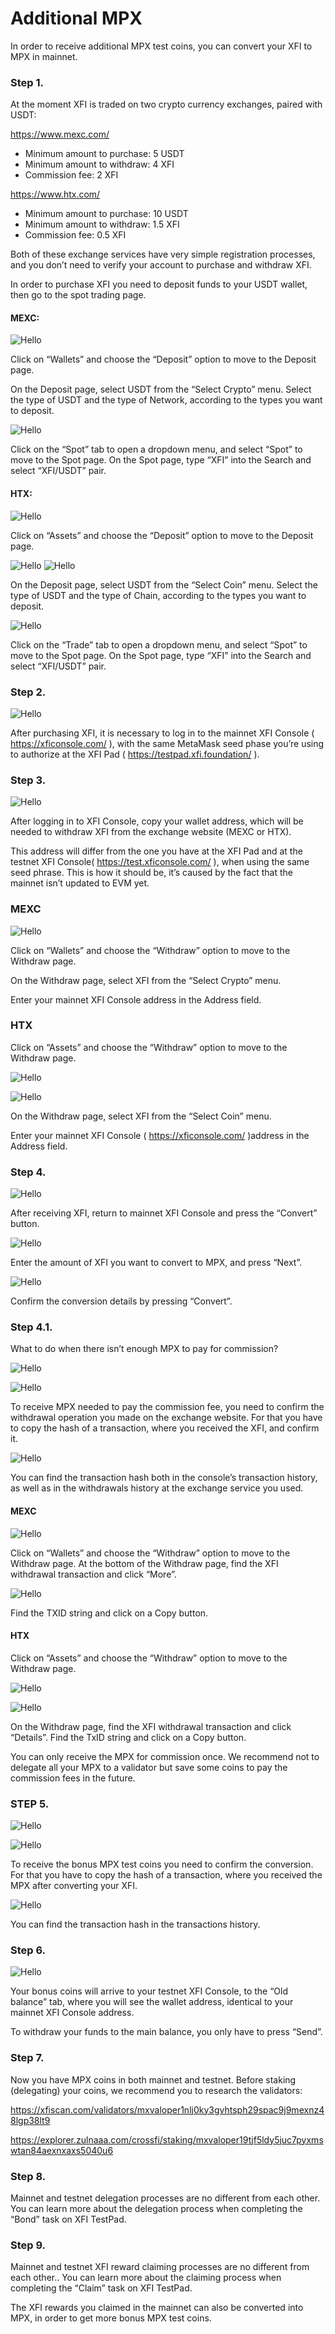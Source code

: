 
# Additional MPX

In order to receive additional MPX test coins, you can convert your XFI to MPX in mainnet.

### Step 1.

At the moment XFI is traded on two crypto currency exchanges, paired with USDT:

https://www.mexc.com/

- Minimum amount to purchase: 5 USDT
- Minimum amount to withdraw: 4 XFI
- Commission fee: 2 XFI

https://www.htx.com/

- Minimum amount to purchase: 10 USDT
- Minimum amount to withdraw: 1.5 XFI
- Commission fee: 0.5 XFI

Both of these exchange services have very simple registration processes, and you don’t need to verify your account to purchase and withdraw XFI.

In order to purchase XFI you need to deposit funds to your USDT wallet, then go to the spot trading page.

#### MEXC:

![Hello](https://docs.crossfi.org/~gitbook/image?url=https:%2F%2Flh7-eu.googleusercontent.com%2FwJItpbmTbT7KKyfMpo05PAwXupJe08dafyIpdNlWK080UxExo_LwTpNysvRY1uHKpJwsDVh0FvDdrQkSuls_WD4Oz-6SQlaS-OssiSSQVHEpSYsAXBazHz_NBYh6BPamFH6jZ1wsP7wrLgocvlEDYzM&width=768&dpr=1&quality=100&sign=5ebc1c19f896af3724ac59a42d0a72fccff0c7625b751c7277b4533e18072c54)

Click on “Wallets” and choose the “Deposit” option to move to the Deposit page.

On the Deposit page, select USDT from the “Select Crypto” menu. Select the type of USDT and the type of Network, according to the types you want to deposit.

![Hello](https://docs.crossfi.org/~gitbook/image?url=https:%2F%2Flh7-eu.googleusercontent.com%2FbLqGRCBMezbmEqCwQjV4qgx7NHDa9zWnCNL8HZYnBS7ZU5qlXQ4iNXV1v9fSrI5nTEDSSzXoLjfVvBTmnIyirIrFgjUUgUFa3Wkx1S4W7pfyuzYbdGxgKp5v-LAi30f85rHHsNRtySYhfwrlsgJXZ4M&width=768&dpr=1&quality=100&sign=722ff1efb3b1222de81de34b1f7f5999fc25d6871ef48973f8ae9cc49adae48f)

Click on the “Spot” tab to open a dropdown menu, and select “Spot” to move to the Spot page.
On the Spot page, type “XFI” into the Search and select “XFI/USDT” pair.

#### HTX:

![Hello](https://docs.crossfi.org/~gitbook/image?url=https:%2F%2Flh7-eu.googleusercontent.com%2F3sDKptIEudkPvkYqw4VX6eTjTrundw14oHn4gg8V5fGdEsLyuasGTfD4Q0yOvHyIRrC0CODs6lw3gIKOftotLUvUfEzIGilOdp4SZLxtFvDvELUws7cXPmRw0e9GYRdwAi0JTyFjWZ_Y6bZV5PIXu8s&width=768&dpr=1&quality=100&sign=0e4a93d1b5bedbfbe2115c005174752b5e158fa9cba1a4478a68d939d64b72ac)

Click on “Assets” and choose the “Deposit” option to move to the Deposit page.

![Hello](https://docs.crossfi.org/~gitbook/image?url=https:%2F%2Flh7-eu.googleusercontent.com%2FSgG5uipOY09jW3fuh76gtu5Hte5Sz-ULOzpcRDS9yg5XBKIp4gWH3dIACwhojpwJ9mHh4_ArU-fvtERgklhBO3sd8eg9ypB-GDAXPG8gaHHEU8j6B_Fj_tVHEOi66D1o1ldjHRf14KQiqzles6NMEO0&width=768&dpr=1&quality=100&sign=4d25820134dbbcc1a3afa77383be9bb376e8c1d4dc390d5465283bbbe1fa3f98)
![Hello](/demo.png)

On the Deposit page, select USDT from the “Select Coin” menu. Select the type of USDT and the type of Chain, according to the types you want to deposit.


![Hello](https://docs.crossfi.org/~gitbook/image?url=https:%2F%2Flh7-eu.googleusercontent.com%2FW2_B8uV-aMiqo7zT_1S9GDCdZ0Mip8X9XFWcCLGnM_7wvuE_7SeLAI2hJKPmGSSvJN15kn88EMa_ILkKokF2pOyRAyN3q5w88La20hiR_h2YEf4SOpFUbfa_oT_HI48mYBZnL0FQZzmY-bOdNjFsObA&width=768&dpr=1&quality=100&sign=3ead6c3567d6d49778b460329560faa482f110c078f6c12d38d4345d877da194)

Click on the “Trade” tab to open a dropdown menu, and select “Spot” to move to the Spot page.
On the Spot page, type “XFI” into the Search and select “XFI/USDT” pair.

### Step 2.

![Hello](https://docs.crossfi.org/~gitbook/image?url=https:%2F%2Flh7-eu.googleusercontent.com%2Fo9ygUaeb0o6jX7-SzAryVyeClzX6Wk0w5FppodhiItEk2zxbHCsv7ArgHTRwSHIaEO9zTvCWZ0vcegQHth2Str0ubfFLqpyPmhTm1OuqCPsaSZDZ2bj-OFLPtiKsy38ET1hTbpB5vD9s377Q8mIYwa0&width=768&dpr=1&quality=100&sign=9c58c66d13db8864bf018af3b154120ac08e9195fbd80d46c8befb7c09e1aa24)

After purchasing XFI, it is necessary to log in to the mainnet XFI Console ( https://xficonsole.com/ ), with the same MetaMask seed phase you’re using to authorize at the XFI Pad ( https://testpad.xfi.foundation/ ).

### Step 3.

![Hello](https://docs.crossfi.org/~gitbook/image?url=https:%2F%2Flh7-eu.googleusercontent.com%2FJu1EZmJbC_rqzxRLqgwiZJqrszFlEVqAUE2LliYrpoQuN-ETKWC8EK50NmQEREQ1EB_Y3TvPaO5vFuSGO-veYk8lTjas9giNLnYnVHyBa2_SE-b5a98F73KClgfH9SRqsqCo4bSUMa__KJ3h1rG7zV8&width=768&dpr=1&quality=100&sign=3de4984cf5b08e317596f17d3925e79fa8e655f05176e8397e3fd6e62a45158a)

After logging in to XFI Console, copy your wallet address, which will be needed to withdraw XFI from the exchange website (MEXC or HTX).

This address will differ from the one you have at the XFI Pad and at the testnet XFI Console( https://test.xficonsole.com/ ), when using the same seed phrase. This is how it should be, it’s caused by the fact that the mainnet isn’t updated to EVM yet.

### MEXC

![Hello](https://docs.crossfi.org/~gitbook/image?url=https:%2F%2Flh7-eu.googleusercontent.com%2FgdDVF7lsSuDk-WoqMttrAM0Rc8CrGUhvkcGvlAp_usBwFP0pRm9If58HrvLjaFsxH3PqcfvKThFdXIZ2riaF3erA6Dn9e_EHoNmQFwc0L5oBiA-v5aqmQ3E5njmBWJZoBfUSyWh-OxQ2J_0jUd2SvJw&width=768&dpr=1&quality=100&sign=1953255cd7bbc94e5e9b60bd0c7181413c7d52e7600f1a268ade7f2ce51512da)

Click on “Wallets” and choose the “Withdraw” option to move to the Withdraw page.

On the Withdraw page, select XFI from the “Select Crypto” menu.

Enter your mainnet XFI Console address in the Address field.

### HTX

Click on “Assets” and choose the “Withdraw” option to move to the Withdraw page.

![Hello](https://docs.crossfi.org/~gitbook/image?url=https:%2F%2Flh7-eu.googleusercontent.com%2FoEQXrLFXeiU8V3g7fmWjmmPExpOShXWKwAYMSW0rSoBxvAQ7bVNGmJZAOlnFjBETbiI7LgWre-yD6K8rFXY4pw9rXYr6XjbaCeITC7x17haVm95g5ZoWa0dWYevFK7DM-xxrKwk8PIAi5T1fOAtLC-E&width=768&dpr=1&quality=100&sign=4aa3fdfaee854ea87ee1cf45f86f7c8760fbfaed384a70ee6c7aad395b447125)


![Hello](https://docs.crossfi.org/~gitbook/image?url=https:%2F%2Flh7-eu.googleusercontent.com%2FKqD1Ia_vvMbBzpQ31cO9O8m7LBrokd1EULbhdtSDM5QlBvcZycWE7cg107-zTA2a55YbVEmpb9fdKT3G64VyQ4wEia6k7whRF7Q5OgAFOV94jR7-VzVyIlSzDsvbnSERie9k5gQa_5du98rFefG50OI&width=768&dpr=1&quality=100&sign=e08ede4afebaf3268da9ad67abd2d1780935d4ca70ea18367542446024d93d4b)

On the Withdraw page, select XFI from the “Select Coin” menu.

Enter your mainnet XFI Console ( https://xficonsole.com/ )address in the Address field.

### Step 4.

![Hello](https://docs.crossfi.org/~gitbook/image?url=https:%2F%2Flh7-eu.googleusercontent.com%2Ffu7yy75ik6eZ1DmqoT_O0xKYXrjBqaNjyF-e8pdSHKb-QuikjmBiT8iZIjPTARUEJBfpOmFGJNf6iZ8LVwzxwg8NjNSrHAQB3PuNZFaaUYp1EgdwqwUcFOuJ_Nn7xY5rx-QEpjeT7RCzxSsEBgCFbYs&width=768&dpr=1&quality=100&sign=552b7dee50f36cfb332cb8ded408af901c54d0060d1800bb978be6d1bf025324)

After receiving XFI, return to mainnet XFI Console and press the “Convert” button.

![Hello](https://docs.crossfi.org/~gitbook/image?url=https:%2F%2Flh7-eu.googleusercontent.com%2F52hfd0gY22RVCOFd8DdOldb4rjm3ZWU_01KI75GTaBWqjIkIC0XCI7jOYLu-9dOV4AHwvbQygKJ1VA25DpiXMbcWMofxwXgfZTDypW8xo8eIzAdFBHljgCMsfxeiW6RBao_Q0kytC_u9qnZgEnKnUlA&width=768&dpr=1&quality=100&sign=b8d1ec5ae165abda8636a84829f0689770882ed965dfef36159c1e577ae18c95)

Enter the amount of XFI you want to convert to MPX, and press “Next”.

![Hello](https://docs.crossfi.org/~gitbook/image?url=https:%2F%2Flh7-eu.googleusercontent.com%2FGZlB5KORjGz_9kJAZ6iIvS5O3tYIqLTEiJZwMfZExopFOe9OQa2b8TpAXj-dhawluEYRg7bWYYlDn_YXaz0EY--qDc7a1DU-sLXlCaDapK5Fu0-z07hk4D144DgXMDijY2qMV7jMYZXcwRL9tqW98xI&width=768&dpr=1&quality=100&sign=74b7865293711b8f80852e8fa1e3e46e8bc01c7205e930842ca89d2ed195dd10)

Confirm the conversion details by pressing “Convert”.

### Step 4.1.

What to do when there isn’t enough MPX to pay for commission?

![Hello](https://docs.crossfi.org/~gitbook/image?url=https:%2F%2Flh7-eu.googleusercontent.com%2FyKQLVxacrrES_F0JiTxjqf_m8RIdsQ3pF-v9-NshzETG7AJaDuuNhymu6obTTqG0T6Ww-paGqmZRLXfTglc_Xr2a2aqrW26TLNwUxR0-dGTxrjSkwCGHHnYNw46qCBRLVQA18N3YFhclOWa9-i6laB4&width=768&dpr=1&quality=100&sign=613ffdfa3932483dccae42eec59650208cb8191befc7f75dec940ab96874d7d0)

![Hello](https://docs.crossfi.org/~gitbook/image?url=https:%2F%2Flh7-eu.googleusercontent.com%2FFlrlhxPf-hKITQttmrQOFksbywrTV-Fd6mR-5AMcLT3gtkpHCjKkedXjmFcNiySqnKLtyecoM-9KMII5ya5VV3vXsgVs6PaIPdXRAgulymAlCogYYGEb9ybVOf9DvBuAvYVHcSfeSO11Jztkx3RcnRw&width=768&dpr=1&quality=100&sign=1874c2590f957b39646f5b82a32f9798d2e76b1587700e4fde1456c504108813)

To receive MPX needed to pay the commission fee, you need to confirm the withdrawal operation you made on the exchange website. For that you have to copy the hash of a transaction, where you received the XFI, and confirm it.

![Hello](https://docs.crossfi.org/~gitbook/image?url=https:%2F%2Flh7-eu.googleusercontent.com%2FGNBwCuWOO-wigk-tUxvSs0mLnua6aTNfPx5xpmRUQam_D-b4vjubRV4OrD3AFKdf388oaNYYDHRueba7ywdbgGQBfOCmHd7c1Tqs_0pMCbmHb8OKu7aNl8mCbG2G2eoGxeRRgpYYecy6mDXLmysZU-I&width=768&dpr=1&quality=100&sign=4a8596008c202e06e32cffd12a3206e4a2efae2578d8072cbf198fb9e3e7efe9)

You can find the transaction hash both in the console’s transaction history, as well as in the withdrawals history at the exchange service you used.

#### MEXC

![Hello](https://docs.crossfi.org/~gitbook/image?url=https:%2F%2Flh7-eu.googleusercontent.com%2FB_jcrdUVWG-XXUuO3U_wAoD5QvX7Ohx7edmlsbEhaOp43ZAtMOSTBUumtrIc7I7fmg5TMz-a5pobk-8GY5fet9WeC3BvErnBTmKCtZ-a3DPQemlB8iASRgMtHBn9KI7s451w-2CYiPW-rzqBwu938as&width=768&dpr=1&quality=100&sign=eee1f173272a3e63b3bc96f86ea65899f07155be6bcba8fa3771048f9f37ba53)

Click on “Wallets” and choose the “Withdraw” option to move to the Withdraw page.
At the bottom of the Withdraw page, find the XFI withdrawal transaction and click “More”.

![Hello](https://docs.crossfi.org/~gitbook/image?url=https:%2F%2Flh7-eu.googleusercontent.com%2FkAtY4qlFCuaZlm4CHv1qSdUNOEpTjX9fSTVgbAYK3L-gGSmiWVvGMOSFjcFzWlMJ_PEGQYBLrKRjMLIbJOgWW755RmaxF5ctylVyXuCJfxucZW1eKwgPSruxMEc6o1vJfQBxpjP6IdL65KRdy_qiV9w&width=768&dpr=1&quality=100&sign=b2a609d50c15fb7b3cf23ea41462067853ba4419457ec5a4d70efd9a3c725078)

Find the TXID string and click on a Copy button.

#### HTX

Click on “Assets” and choose the “Withdraw” option to move to the Withdraw page.

![Hello](https://docs.crossfi.org/~gitbook/image?url=https:%2F%2Flh7-eu.googleusercontent.com%2FoEQXrLFXeiU8V3g7fmWjmmPExpOShXWKwAYMSW0rSoBxvAQ7bVNGmJZAOlnFjBETbiI7LgWre-yD6K8rFXY4pw9rXYr6XjbaCeITC7x17haVm95g5ZoWa0dWYevFK7DM-xxrKwk8PIAi5T1fOAtLC-E&width=768&dpr=1&quality=100&sign=4aa3fdfaee854ea87ee1cf45f86f7c8760fbfaed384a70ee6c7aad395b447125)

![Hello](https://docs.crossfi.org/~gitbook/image?url=https:%2F%2Flh7-eu.googleusercontent.com%2FB1_4842daK-ZjZ7LGfdZoh3EpdolSMx2hurzBr2OXLAaqtIy1MOcfVnonvC5zuMblZBkzDaztxMpsERQUDGv0XCjoapGgGPzGVr6p9rCRRCTxG5P2QgaVmTAx2cjhduVOvVCtpoSUPVSczWRWd2s8g4&width=768&dpr=1&quality=100&sign=c56716676984d78c0f5da9d67260be10bd8effe52bf25e462c7d1358810ccd9f)

On the Withdraw page, find the XFI withdrawal transaction and click “Details”.
Find the TxID string and click on a Copy button.

 
<Callout type="info" emoji="ℹ️">
You can only receive the MPX for commission once.
We recommend not to delegate all your MPX to a validator but save some coins to pay the commission fees in the future.
</Callout>

### STEP 5.

![Hello](https://docs.crossfi.org/~gitbook/image?url=https:%2F%2Flh7-eu.googleusercontent.com%2FWh5WML11JcMU0QkeNl3xO63H-pz9jxa31kAF3QltMnlj8W87DUWtZa317xpXYPFN7Ux7tIY8Yg2X58Gee06Or1CwP3ZNvvxlMmadbbIzQSX6t3nPuhdld4bViZYdcOEe9mA2MeWoTB75yKSOJE6WZ7g&width=768&dpr=1&quality=100&sign=974fc90b97ca698c2d8d7107fd82a078a41fa661e00f7f5fb4c499365e101169)

![Hello](https://docs.crossfi.org/~gitbook/image?url=https:%2F%2F626508626-files.gitbook.io%2F%7E%2Ffiles%2Fv0%2Fb%2Fgitbook-x-prod.appspot.com%2Fo%2Fspaces%252FQ1jk6DRlYqGHX3WVRxfh%252Fuploads%252F5gBXz9Gidb3zSCKNwzA6%252Fimage.png%3Falt=media%26token=57571049-94d2-470a-b368-5582c9bcb2d0&width=768&dpr=1&quality=100&sign=99037a29f15b5b1bcee235bf5a4c0c91e4dc3a3a5c15f074e070024258a9d202)

To receive the bonus MPX test coins you need to confirm the conversion. For that you have to copy the hash of a transaction, where you received the MPX after converting your XFI.

![Hello](https://docs.crossfi.org/~gitbook/image?url=https:%2F%2Flh7-eu.googleusercontent.com%2FQQPgSEcD_QKKdv3_jQJynjjq-zmJ9u4OBo5w7bdtE6bLFp03G_mLxpC_CdwgYdr7UDjBaEG66WyVSvJsKvn43RN9RtynzpEELkrAfjTTKK0o_V-ncWCv7IDloH-sVL1D8QAyntiuRmlRHNhQLQInA0c&width=768&dpr=1&quality=100&sign=a0970c11b899750f6cf1cfdd0c3b2096f31be2e5636ad9d0362fd181c7190db9)

You can find the transaction hash in the transactions history.

### Step 6.

![Hello](https://docs.crossfi.org/~gitbook/image?url=https:%2F%2Flh7-eu.googleusercontent.com%2FclnxB9tl0eDsI3sAfXctoqv7_anWN2qmwAp9ColV1VTdCSnZzz7BRFYNnwib0P_PaAwcU1WhzUczgEqnfqmktR_XjuDuBoIr10iH4oDmc9yZq4UDwUU_WLjHvB5KAC9G98k5_haJfozHTokjLt4z1Vs&width=768&dpr=1&quality=100&sign=962d21d7a0e110b358f2f43231dfab9ab041b49c72867795c44a477f45923c54)

Your bonus coins will arrive to your testnet XFI Console, to the “Old balance” tab, where you will see the wallet address, identical to your mainnet XFI Console address.

To withdraw your funds to the main balance, you only have to press “Send”.

### Step 7.

Now you have MPX coins in both mainnet and testnet. Before staking (delegating) your coins, we recommend you to research the validators:

https://xfiscan.com/validators/mxvaloper1nlj0ky3gvhtsph29spac9j9mexnz48lgp38lt9

https://explorer.zulnaaa.com/crossfi/staking/mxvaloper19tjf5ldy5juc7pyxmswtan84aexnxaxs5040u6

### Step 8.

Mainnet and testnet delegation processes are no different from each other. You can learn more about the delegation process when completing the “Bond” task on XFI TestPad.

### Step 9.

Mainnet and testnet XFI reward claiming processes are no different from each other.. You can learn more about the claiming process when completing the “Claim” task on XFI TestPad.

The XFI rewards you claimed in the mainnet can also be converted into MPX, in order to get more bonus MPX test coins.
